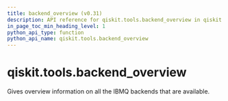 ```yaml
---
title: backend_overview (v0.31)
description: API reference for qiskit.tools.backend_overview in qiskit v0.31
in_page_toc_min_heading_level: 1
python_api_type: function
python_api_name: qiskit.tools.backend_overview
---
```


<span id="qiskit-tools-backend-overview" />

# qiskit.tools.backend\_overview

<Function id="qiskit.tools.backend_overview" isDedicatedPage={true} github="https://github.com/qiskit/qiskit/tree/stable/0.18/qiskit/tools/monitor/overview.py" signature="backend_overview()">
  Gives overview information on all the IBMQ backends that are available.
</Function>

